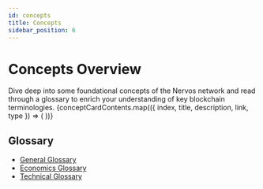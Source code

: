 ```yaml
---
id: concepts
title: Concepts
sidebar_position: 6
---
```


# Concepts Overview
Dive deep into some foundational concepts of the Nervos network and read through a glossary to enrich your understanding of key blockchain terminologies.
<CardLayout topMargin={56}>
  {conceptCardContents.map(({ index, title, description, link, type }) => (
    <Card
      key={index}
      title={title}
      description={description}
      link={link}
      type={type}
    />
  ))}
</CardLayout>

## Glossary
- [General Glossary](/docs/concepts/glossary#general-glossary)
- [Economics Glossary](/docs/concepts/glossary#economics-glossary)
- [Technical Glossary](/docs/concepts/glossary#technical-glossary)
